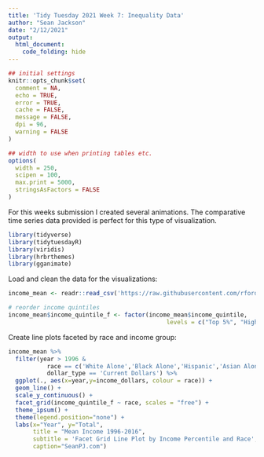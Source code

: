 ```yaml
---
title: 'Tidy Tuesday 2021 Week 7: Inequality Data'
author: "Sean Jackson"
date: "2/12/2021"
output: 
  html_document:
    code_folding: hide
---
```


```r
## initial settings
knitr::opts_chunk$set(
  comment = NA,
  echo = TRUE,
  error = TRUE,
  cache = FALSE,
  message = FALSE,
  dpi = 96,
  warning = FALSE
)

## width to use when printing tables etc.
options(
  width = 250,
  scipen = 100,
  max.print = 5000,
  stringsAsFactors = FALSE
)
```

<style>
.table {
  width: auto;
}
ul, ol {
  padding-left: 18px;
}
pre, code, pre code {
  overflow: auto;
  white-space: pre;
  word-wrap: normal;
  background-color: #ffffff;
}
</style>

For this weeks submission I created several animations. The comparative time series data provided is perfect for this type of visualization. 

```r
library(tidyverse)
library(tidytuesdayR)
library(viridis)
library(hrbrthemes)
library(gganimate)
```

Load and clean the data for the visualizations:

```r
income_mean <- readr::read_csv('https://raw.githubusercontent.com/rfordatascience/tidytuesday/master/data/2021/2021-02-09/income_mean.csv')

# reorder income quintiles
income_mean$income_quintile_f <- factor(income_mean$income_quintile,
                                             levels = c("Top 5%", "Highest", "Second", "Middle", "Fourth","Lowest"))
```

Create line plots faceted by race and income group:

```r
income_mean %>%
  filter(year > 1996 & 
           race == c('White Alone','Black Alone','Hispanic','Asian Alone', 'All Races') &
           dollar_type == 'Current Dollars') %>%
  ggplot(., aes(x=year,y=income_dollars, colour = race)) +
  geom_line() +
  scale_y_continuous() +
  facet_grid(income_quintile_f ~ race, scales = "free") +
  theme_ipsum() +
  theme(legend.position="none") +
  labs(x="Year", y="Total",
       title = "Mean Income 1996-2016",
       subtitle = 'Facet Grid Line Plot by Income Percentile and Race',
       caption="SeanPJ.com")
```

